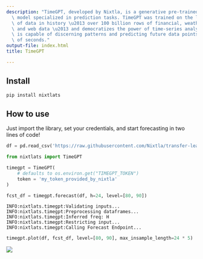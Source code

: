 ```yaml
---
description: "TimeGPT, developed by Nixtla, is a generative pre-trained transformer\
  \ model specialized in prediction tasks. TimeGPT was trained on the largest collection\
  \ of data in history \u2013 over 100 billion rows of financial, weather, energy,\
  \ and web data \u2013 and democratizes the power of time-series analysis. This tool\
  \ is capable of discerning patterns and predicting future data points in a matter\
  \ of seconds."
output-file: index.html
title: TimeGPT

---
```


## Install

```bash
pip install nixtlats
```

## How to use

Just import the library, set your credentials, and start forecasting in
two lines of code!

```python
df = pd.read_csv('https://raw.githubusercontent.com/Nixtla/transfer-learning-time-series/main/datasets/electricity-short.csv')
```


```python
from nixtlats import TimeGPT
```


```python
timegpt = TimeGPT(
    # defaults to os.environ.get("TIMEGPT_TOKEN")
    token = 'my_token_provided_by_nixtla'
)
```


```python
fcst_df = timegpt.forecast(df, h=24, level=[80, 90])
```

``` text
INFO:nixtlats.timegpt:Validating inputs...
INFO:nixtlats.timegpt:Preprocessing dataframes...
INFO:nixtlats.timegpt:Inferred freq: H
INFO:nixtlats.timegpt:Restricting input...
INFO:nixtlats.timegpt:Calling Forecast Endpoint...
```

```python
timegpt.plot(df, fcst_df, level=[80, 90], max_insample_length=24 * 5)
```

![](/nixtla/index_files/figure-markdown_strict/cell-6-output-1.png)

